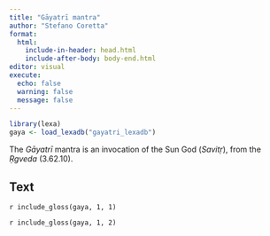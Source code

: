```yaml
---
title: "Gāyatrī mantra"
author: "Stefano Coretta"
format:
  html:
    include-in-header: head.html
    include-after-body: body-end.html
editor: visual
execute:
  echo: false
  warning: false
  message: false
---
```


```r
library(lexa)
gaya <- load_lexadb("gayatri_lexadb")
```

The *Gāyatrī* mantra is an invocation of the Sun God (*Savitṛ*), from the *Ṛgveda* (3.62.10).

## Text

`r include_gloss(gaya, 1, 1)`

`r include_gloss(gaya, 1, 2)`

